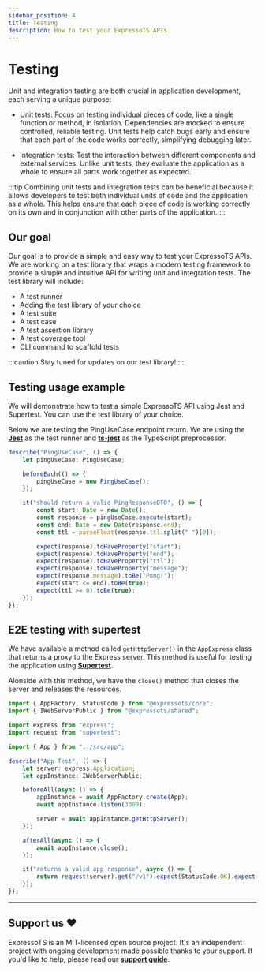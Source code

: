 ```yaml
---
sidebar_position: 4
title: Testing
description: How to test your ExpressoTS APIs.
---
```


# Testing

Unit and integration testing are both crucial in application development, each serving a unique purpose:

-   Unit tests: Focus on testing individual pieces of code, like a single function or method, in isolation. Dependencies are mocked to ensure controlled, reliable testing. Unit tests help catch bugs early and ensure that each part of the code works correctly, simplifying debugging later.

-   Integration tests: Test the interaction between different components and external services. Unlike unit tests, they evaluate the application as a whole to ensure all parts work together as expected.

:::tip
Combining unit tests and integration tests can be beneficial because it allows developers to test both individual units of code and the application as a whole.
This helps ensure that each piece of code is working correctly on its own and in conjunction with other parts of the application.
:::

## Our goal

Our goal is to provide a simple and easy way to test your ExpressoTS APIs. We are working on a test library that wraps a modern testing framework to provide a simple and intuitive API for writing unit and integration tests.
The test library will include:

-   A test runner
-   Adding the test library of your choice
-   A test suite
-   A test case
-   A test assertion library
-   A test coverage tool
-   CLI command to scaffold tests

:::caution Stay tuned for updates on our test library!
:::

## Testing usage example

We will demonstrate how to test a simple ExpressoTS API using Jest and Supertest. You can use the test library of your choice.

Below we are testing the PingUseCase endpoint return. We are using the **[Jest](https://jestjs.io/)** as the test runner and **[ts-jest](https://www.npmjs.com/package/ts-jest)** as the TypeScript preprocessor.

```typescript title="ping.use-case.spec.ts"
describe("PingUseCase", () => {
    let pingUseCase: PingUseCase;

    beforeEach(() => {
        pingUseCase = new PingUseCase();
    });

    it("should return a valid PingResponseDTO", () => {
        const start: Date = new Date();
        const response = pingUseCase.execute(start);
        const end: Date = new Date(response.end);
        const ttl = parseFloat(response.ttl.split(" ")[0]);

        expect(response).toHaveProperty("start");
        expect(response).toHaveProperty("end");
        expect(response).toHaveProperty("ttl");
        expect(response).toHaveProperty("message");
        expect(response.message).toBe("Pong!");
        expect(start <= end).toBe(true);
        expect(ttl >= 0).toBe(true);
    });
});
```

## E2E testing with supertest

We have available a method called `getHttpServer()` in the `AppExpress` class that returns a proxy to the Express server. This method is useful for testing the application using **[Supertest](https://www.npmjs.com/package/supertest)**.

Alonside with this method, we have the `close()` method that closes the server and releases the resources.

```typescript title="GET /v1 test"
import { AppFactory, StatusCode } from "@expressots/core";
import { IWebServerPublic } from "@expressots/shared";

import express from "express";
import request from "supertest";

import { App } from "../src/app";

describe("App Test", () => {
    let server: express.Application;
    let appInstance: IWebServerPublic;

    beforeAll(async () => {
        appInstance = await AppFactory.create(App);
        await appInstance.listen(3000);

        server = await appInstance.getHttpServer();
    });

    afterAll(async () => {
        await appInstance.close();
    });

    it("returns a valid app response", async () => {
        return request(server).get("/v1").expect(StatusCode.OK).expect("Hello from ExpressoTS!");
    });
});
```

---

## Support us ❤️

ExpressoTS is an MIT-licensed open source project. It's an independent project with ongoing development made possible thanks to your support.
If you'd like to help, please read our **[support guide](../support-us.mdx)**.
